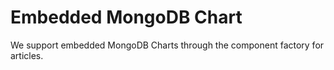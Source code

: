 
<Meta title="Chart" />

# Embedded MongoDB Chart

We support embedded MongoDB Charts through the component factory for articles.

<Preview>
    <Story name="Chart">
        <Chart
            nodeData={{
                options: {
                    id: '6f921f0c-a1ee-4106-839c-412fad3c64e7',
                    width: 760,
                    height: 570,
                    url: 'https://charts.mongodb.com/charts-coronavirus-lwlvn',
                },
            }}
        />
    </Story>
</Preview>
